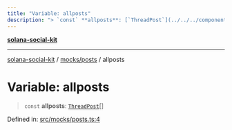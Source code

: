 ```yaml
---
title: "Variable: allposts"
description: "> `const` **allposts**: [`ThreadPost`](../../../components/thread/thread.types/interfaces/ThreadPost.md)[]"
---
```


[**solana-social-kit**](../../../README.mdx)

***

[solana-social-kit](../../../README.mdx) / [mocks/posts](../README.mdx) / allposts

# Variable: allposts

> `const` **allposts**: [`ThreadPost`](../../../components/thread/thread.types/interfaces/ThreadPost.mdx)[]

Defined in: [src/mocks/posts.ts:4](https://github.com/SendArcade/solana-app-kit/blob/bd4b3556b8f469c27ebb06f4df65b3a36b43ba3b/src/mocks/posts.ts#L4)
